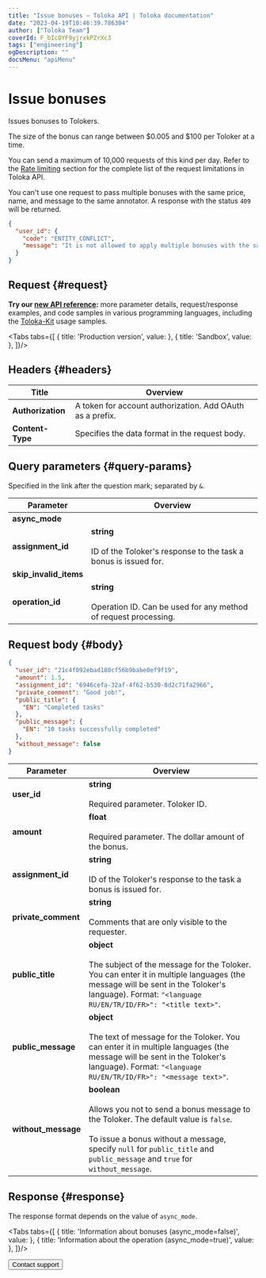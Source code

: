 ```yaml
---
title: "Issue bonuses — Toloka API | Toloka documentation"
date: "2023-04-19T10:46:39.786304"
author: ["Toloka Team"]
coverId: F_bIcOYF9yjrxkPZrXc3
tags: ["engineering"]
ogDescription: ""
docsMenu: "apiMenu"
---
```



# Issue bonuses

<Announce/>

Issues bonuses to Tolokers.

The size of the bonus can range between $0.005 and $100 per Toloker at a time.

<Note mode="restriction" title="Restriction">

You can send a maximum of 10,000 requests of this kind per day. Refer to the [Rate limiting](/docs/api/rate-limiting) section for the complete list of the request limitations in Toloka API.

</Note>

You can't use one request to pass multiple bonuses with the same price, name, and message to the same annotator. A response with the status `409` will be returned.

<Cut title="Sample error with HTTP status code 409">

```json
{
  "user_id": {
    "code": "ENTITY_CONFLICT",
    "message": "It is not allowed to apply multiple bonuses with the same amount, title, message and comment to same user in single operation"
  }
}
```

</Cut>

## Request {#request}

<Note mode="tip" title="Tip">

**Try our [new API reference](https://toloka.ai/docs/api/api-reference/#post-/user-bonuses):** more parameter details, request/response examples, and code samples in various programming languages, including the [Toloka-Kit](/docs/toloka-kit/) usage samples.

</Note>

<Tabs tabs={[
  { title: 'Production version', value: <CreateBonusList1/> },
  { title: 'Sandbox', value: <CreateBonusList2/> },
]}/>

## Headers {#headers}

Title | Overview
----- | -----
**Authorization** | A token for account authorization. Add OAuth as a prefix. ||
**Content-Type** | Specifies the data format in the request body.

## Query parameters {#query-params}

Specified in the link after the question mark; separated by `&`.

Parameter | Overview
----- | -----
**async_mode** | <CreateBonusTable1/>
**assignment_id** | **string**<br/><br/>ID of the Toloker's response to the task a bonus is issued for.
**skip_invalid_items** | <CreateBonusTable2/>
**operation_id** | **string**<br/><br/>Operation ID. Can be used for any method of request processing.

## Request body {#body}

```json
{
  "user_id": "21c4f092ebad180cf56b9babe0ef9f19",
  "amount": 1.5,
  "assignment_id": "6946cefa-32af-4f62-b530-8d2c71fa2966",
  "private_comment": "Good job!",
  "public_title": {
    "EN": "Completed tasks"
  },
  "public_message": {
    "EN": "10 tasks successfully completed"
  },
  "without_message": false
}
```

Parameter | Overview
----- | -----
**user_id** | **string**<br/><br/>Required parameter. Toloker ID.
**amount** | **float**<br/><br/>Required parameter. The dollar amount of the bonus.
**assignment_id** | **string**<br/><br/>ID of the Toloker's response to the task a bonus is issued for.
**private_comment** | **string**<br/><br/>Comments that are only visible to the requester.
**public_title** | **object**<br/><br/>The subject of the message for the Toloker. You can enter it in multiple languages (the message will be sent in the Toloker's language). Format: `"<language RU/EN/TR/ID/FR>": "<title text>"`.
**public_message** | **object**<br/><br/>The text of message for the Toloker. You can enter it in multiple languages (the message will be sent in the Toloker's language). Format: `"<language RU/EN/TR/ID/FR>": "<message text>"`.
**without_message** | **boolean**<br/><br/>Allows you not to send a bonus message to the Toloker. The default value is `false`.<br/><br/>To issue a bonus without a message, specify `null` for `public_title` and `public_message` and `true` for `without_message`.

## Response {#response}

The response format depends on the value of `async_mode`.

<Tabs tabs={[
  { title: 'Information about bonuses (async_mode=false)', value: <CreateBonusList3/> },
  { title: 'Information about the operation (async_mode=true)', value: <CreateBonusList4/> },
]}/>

<Button themeColor="light" view="default" size="l" type="link" url="/docs/guide/troubleshooting/support?form-source=api-create-bonus">Contact support</Button>